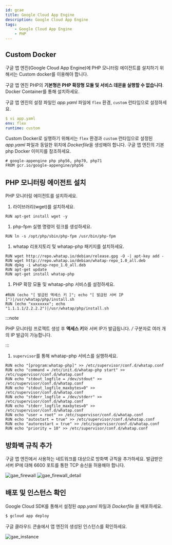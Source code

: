 ```yaml
---
id: gcae
title: Google Cloud App Engine
description: Google Cloud App Engine
tags:
    - Google Cloud App Engine
    - PHP
---
```


## Custom Docker

구글 앱 엔진(Google Cloud App Engine)에 PHP 모니터링 에이전트를 설치하기 위해서는 Custom docker를 이용해야 합니다. 

구글 앱 엔진 PHP의 **기본형은 PHP 확장형 모듈 및 서비스 데몬을 실행할 수 없습니다**. Docker Container를 통해 설치하세요. 

구글 앱 엔진의 설정 파일인 *app.yaml* 파일에 `flex` 환경, `custom` 런타임으로 설정하세요.

```yaml title=SH
$ vi app.yaml
env: flex
runtime: custom
```

<!-- 경로? flex/custom -->
Custom Docker로 실행하기 위해서는 `flex` 환경과 `custom` 런타임으로 설정된 *app.yaml* 파일과 동일한 위치에 *Dockerfile*을 생성해야 합니다. 구글 앱 엔진의 기본 php Docker 이미지를 참조하세요.

```docker title=Docker
# google-appengine php php56, php70, php71
FROM gcr.io/google-appengine/php56
```

## PHP 모니터링 에이전트 설치

PHP 모니터링 에이전트를 설치하세요.

1. 라이브러리(wget)를 설치하세요.
  ```docker
  RUN apt-get install wget -y
  ```
1. php-fpm 실행 명령어 링크를 생성하세요.
  ```docker
  RUN ln -s /opt/php/sbin/php-fpm /usr/bin/php-fpm
  ```
1. whatap 리포지토리 및 whatap-php 패키지를 설치하세요.
  ```docker
  RUN wget http://repo.whatap.io/debian/release.gpg -O -| apt-key add -
  RUN wget http://repo.whatap.io/debian/whatap-repo_1.0_all.deb
  RUN dpkg -i whatap-repo_1.0_all.deb
  RUN apt-get update
  RUN apt-get install whatap-php
  ```
1. PHP 확장 모듈 및 whatap-php 서비스를 설정하세요.

  ```docker
  #RUN (echo "[ 발급된 액세스 키 ]"; echo "[ 발급된 서버 IP ]")|/usr/whatap/php/install.sh
  RUN (echo "xxxxxxxx"; echo "1.1.1.1/2.2.2.2")|/usr/whatap/php/install.sh
  ```

  :::note

  PHP 모니터링 프로젝트 생성 후 **액세스 키**와 서버 IP가 발급됩니다. */* 구분자로 여러 개의 IP 발급이 가능합니다.
  
  :::

1. `supervisor`를 통해 whatap-php 서비스를 실행하세요.
  ```docker
  RUN echo "[program:whatap-php]" >> /etc/supervisor/conf.d/whatap.conf
  RUN echo "command = /etc/init.d/whatap-php start" >> /etc/supervisor/conf.d/whatap.conf
  RUN echo "stdout_logfile = /dev/stdout" >> /etc/supervisor/conf.d/whatap.conf
  RUN echo "stdout_logfile_maxbytes=0" >> /etc/supervisor/conf.d/whatap.conf
  RUN echo "stderr_logfile = /dev/stderr" >> /etc/supervisor/conf.d/whatap.conf
  RUN echo "stderr_logfile_maxbytes=0" >> /etc/supervisor/conf.d/whatap.conf
  RUN echo "user = root" >> /etc/supervisor/conf.d/whatap.conf
  RUN echo "autostart = true" >> /etc/supervisor/conf.d/whatap.conf
  RUN echo "autorestart = true" >> /etc/supervisor/conf.d/whatap.conf
  RUN echo "priority = 10" >> /etc/supervisor/conf.d/whatap.conf
  ```

## 방화벽 규칙 추가

구글 앱 엔진에서 사용하는 네트워크를 대상으로 방화벽 규칙을 추가하세요. 발급받은 서버 IP에 대해 6600 포트를 통한 TCP 송신을 허용해야 합니다.

![gae_firewall](https://img.whatap.io/media/agent_php/install/tinified/gae_firewall.png)
![gae_firewall_detail](https://img.whatap.io/media/agent_php/install/tinified/gae_firewall_detail.png)

## 배포 및 인스턴스 확인

Google Cloud SDK를 통해서 설정된 *app.yaml* 파일과 *Dockerfile* 을 배포하세요.

```bash title=SH
$ gcloud app deploy
```

구글 클라우드 콘솔에서 앱 엔진의 생성된 인스턴스를 확인하세요.

![gae_instance](https://img.whatap.io/media/agent_php/install/tinified/gae_instance.png)